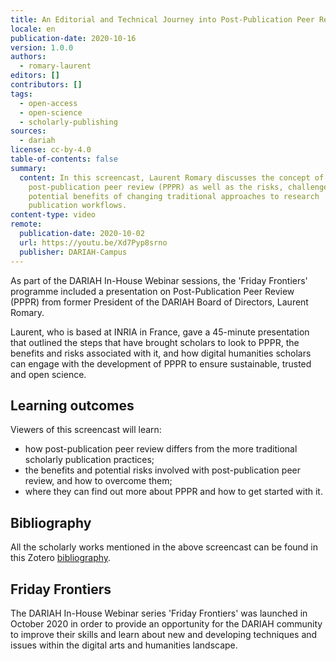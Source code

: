 ```yaml
---
title: An Editorial and Technical Journey into Post-Publication Peer Review (PPPR)
locale: en
publication-date: 2020-10-16
version: 1.0.0
authors:
  - romary-laurent
editors: []
contributors: []
tags:
  - open-access
  - open-science
  - scholarly-publishing
sources:
  - dariah
license: cc-by-4.0
table-of-contents: false
summary:
  content: In this screencast, Laurent Romary discusses the concept of
    post-publication peer review (PPPR) as well as the risks, challenges and
    potential benefits of changing traditional approaches to research
    publication workflows.
content-type: video
remote:
  publication-date: 2020-10-02
  url: https://youtu.be/Xd7Pyp8srno
  publisher: DARIAH-Campus
---
```

As part of the DARIAH In-House Webinar sessions, the 'Friday Frontiers' programme included a presentation on Post-Publication Peer Review (PPPR) from former President of the DARIAH Board of Directors, Laurent Romary.

Laurent, who is based at INRIA in France, gave a 45-minute presentation that outlined the steps that have brought scholars to look to PPPR, the benefits and risks associated with it, and how digital humanities scholars can engage with the development of PPPR to ensure sustainable, trusted and open science.

## Learning outcomes

Viewers of this screencast will learn:

* how post-publication peer review differs from the more traditional scholarly publication practices;
* the benefits and potential risks involved with post-publication peer review, and how to overcome them;
* where they can find out more about PPPR and how to get started with it.

<VideoCard provider="youtube" id="Xd7Pyp8srno" title="Click to view" image="/assets/content/assets/en/resources/external/an-editorial-and-technical-journey-into-post-publication-peer-review-pppr/pppr-title-slide-png" subtitle="An Editorial and Technical Journey into Post-Publication Peer Review (PPPR)" />

## Bibliography

All the scholarly works mentioned in the above screencast can be found in this Zotero [bibliography](https://www.zotero.org/groups/2587787/pppr/library).

## Friday Frontiers

The DARIAH In-House Webinar series 'Friday Frontiers' was launched in October 2020 in order to provide an opportunity for the DARIAH community to improve their skills and learn about new and developing techniques and issues within the digital arts and humanities landscape.
